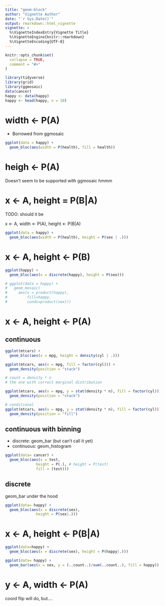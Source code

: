 ```yaml
---
title: "geom-block"
author: "Vignette Author"
date: "`r Sys.Date()`"
output: rmarkdown::html_vignette
vignette: >
  %\VignetteIndexEntry{Vignette Title}
  %\VignetteEngine{knitr::rmarkdown}
  %\VignetteEncoding{UTF-8}
---
```


```r
knitr::opts_chunk$set(
  collapse = TRUE,
  comment = "#>"
)

library(tidyverse)
library(grid)
library(ggmosaic)
data(cancer)
happy <- data(happy)
happy <- head(happy, n = 10)
```

# width <- P(A)

- Borrowed from ggmosaic

```r
ggplot(data = happy) + 
  geom_bloc(aes(width = P(health), fill = health))
```

# heigh <- P(A)

Doesn't seem to be supported with ggmosaic hmmm


# x <- A, height = P(B|A)

TODO: should it be

x <- A, width <- P(A), height <- P(B|A)

```r
ggplot(data = happy) + 
  geom_bloc(aes(width = P(health), height = P(sex | .)))
```
# x <- A, height <- P(B)

```r
ggplot(happy) +
  geom_bloc(aes(x = discrete(happy), height = P(sex)))
```


```r
# ggplot(data = happy) +
#   geom_mosaic(
#     aes(x = product(happy), 
#         fill=happy, 
#         conds=product(sex))) 
```


# x <- A, height <- P(A)

## continuous

```r
ggplot(mtcars) + 
  geom_bloc(aes(x = mpg, height = density(cyl | .)))
```



```r
ggplot(mtcars, aes(x = mpg, fill = factor(cyl))) + 
  geom_density(position = "stack")

# count = density * n
# the one with correct marginal distribution

ggplot(mtcars, aes(x = mpg, y = stat(density * n), fill = factor(cyl))) + 
  geom_density(position = "stack")

# conditional
ggplot(mtcars, aes(x = mpg, y = stat(density * n), fill = factor(cyl))) + 
  geom_density(position = "fill")
```








## continuous with binning

- discrete: geom_bar (but can't call it yet)
- continuous: geom_histogram

```r
ggplot(data= cancer) + 
  geom_bloc(aes(x = test, 
              height = P(.), # height = P(test)
              fill = (test)))
```


## discrete

geom_bar under the hood

```r
ggplot(data= happy) + 
  geom_bloc(aes(x = discrete(sex), 
              height = P(sex|.)))
```

# x <- A, height <- P(B|A) 

```r
ggplot(data=happy) + 
  geom_bloc(aes(x = discrete(sex), height = P(happy|.)))
```


```r
ggplot(data= happy) +
  geom_bar(aes(x = sex, y = (..count..)/sum(..count..), fill = happy))
```

# y <- A, width <- P(A)

coord flip will do, but....



